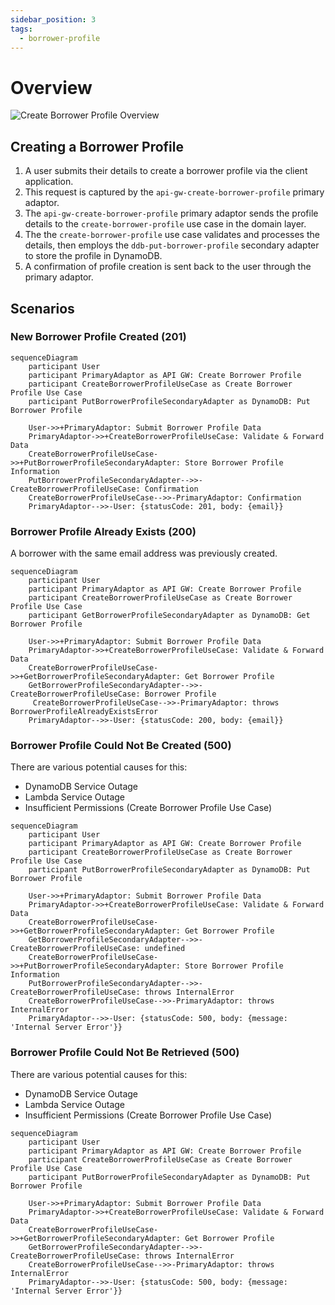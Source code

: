 ```yaml
---
sidebar_position: 3
tags:
  - borrower-profile
---
```


# Overview

![Create Borrower Profile Overview](/img/borrower/create-borrower-profile-overview.svg)

## Creating a Borrower Profile

1. A user submits their details to create a borrower profile via the client application.
2. This request is captured by the `api-gw-create-borrower-profile` primary adaptor.
3. The `api-gw-create-borrower-profile` primary adaptor sends the profile details to the `create-borrower-profile` use case in the domain layer.
4. The the `create-borrower-profile` use case validates and processes the details, then employs the `ddb-put-borrower-profile` secondary adapter to store the profile in DynamoDB.
5. A confirmation of profile creation is sent back to the user through the primary adaptor.

## Scenarios

### New Borrower Profile Created (201)

```mermaid
sequenceDiagram
    participant User
    participant PrimaryAdaptor as API GW: Create Borrower Profile
    participant CreateBorrowerProfileUseCase as Create Borrower Profile Use Case
    participant PutBorrowerProfileSecondaryAdapter as DynamoDB: Put Borrower Profile
    
    User->>+PrimaryAdaptor: Submit Borrower Profile Data
    PrimaryAdaptor->>+CreateBorrowerProfileUseCase: Validate & Forward Data
    CreateBorrowerProfileUseCase->>+PutBorrowerProfileSecondaryAdapter: Store Borrower Profile Information
    PutBorrowerProfileSecondaryAdapter-->>-CreateBorrowerProfileUseCase: Confirmation
    CreateBorrowerProfileUseCase-->>-PrimaryAdaptor: Confirmation
    PrimaryAdaptor-->>-User: {statusCode: 201, body: {email}}
```

### Borrower Profile Already Exists (200)

A borrower with the same email address was previously created.   

```mermaid
sequenceDiagram
    participant User
    participant PrimaryAdaptor as API GW: Create Borrower Profile
    participant CreateBorrowerProfileUseCase as Create Borrower Profile Use Case
    participant GetBorrowerProfileSecondaryAdapter as DynamoDB: Get Borrower Profile

    User->>+PrimaryAdaptor: Submit Borrower Profile Data
    PrimaryAdaptor->>+CreateBorrowerProfileUseCase: Validate & Forward Data
    CreateBorrowerProfileUseCase->>+GetBorrowerProfileSecondaryAdapter: Get Borrower Profile
    GetBorrowerProfileSecondaryAdapter-->>-CreateBorrowerProfileUseCase: Borrower Profile
     CreateBorrowerProfileUseCase-->>-PrimaryAdaptor: throws BorrowerProfileAlreadyExistsError
    PrimaryAdaptor-->>-User: {statusCode: 200, body: {email}}
```
   

### Borrower Profile Could Not Be Created (500)

There are various potential causes for this:

- DynamoDB Service Outage
- Lambda Service Outage
- Insufficient Permissions (Create Borrower Profile Use Case) 

```mermaid
sequenceDiagram
    participant User
    participant PrimaryAdaptor as API GW: Create Borrower Profile
    participant CreateBorrowerProfileUseCase as Create Borrower Profile Use Case
    participant PutBorrowerProfileSecondaryAdapter as DynamoDB: Put Borrower Profile
    
    User->>+PrimaryAdaptor: Submit Borrower Profile Data
    PrimaryAdaptor->>+CreateBorrowerProfileUseCase: Validate & Forward Data
    CreateBorrowerProfileUseCase->>+GetBorrowerProfileSecondaryAdapter: Get Borrower Profile
    GetBorrowerProfileSecondaryAdapter-->>-CreateBorrowerProfileUseCase: undefined
    CreateBorrowerProfileUseCase->>+PutBorrowerProfileSecondaryAdapter: Store Borrower Profile Information
    PutBorrowerProfileSecondaryAdapter-->>-CreateBorrowerProfileUseCase: throws InternalError
    CreateBorrowerProfileUseCase-->>-PrimaryAdaptor: throws InternalError
    PrimaryAdaptor-->>-User: {statusCode: 500, body: {message: 'Internal Server Error'}}
```

### Borrower Profile Could Not Be Retrieved (500)

There are various potential causes for this:

- DynamoDB Service Outage
- Lambda Service Outage
- Insufficient Permissions (Create Borrower Profile Use Case) 

```mermaid
sequenceDiagram
    participant User
    participant PrimaryAdaptor as API GW: Create Borrower Profile
    participant CreateBorrowerProfileUseCase as Create Borrower Profile Use Case
    participant PutBorrowerProfileSecondaryAdapter as DynamoDB: Put Borrower Profile
    
    User->>+PrimaryAdaptor: Submit Borrower Profile Data
    PrimaryAdaptor->>+CreateBorrowerProfileUseCase: Validate & Forward Data
    CreateBorrowerProfileUseCase->>+GetBorrowerProfileSecondaryAdapter: Get Borrower Profile
    GetBorrowerProfileSecondaryAdapter-->>-CreateBorrowerProfileUseCase: throws InternalError
    CreateBorrowerProfileUseCase-->>-PrimaryAdaptor: throws InternalError
    PrimaryAdaptor-->>-User: {statusCode: 500, body: {message: 'Internal Server Error'}}
```
